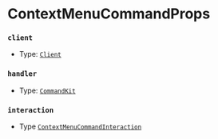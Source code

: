 # ContextMenuCommandProps

### `client`

- Type: [`Client`](https://old.discordjs.dev/#/docs/discord.js/main/class/Client)

### `handler`

- Type: [`CommandKit`](/docs/typedef/CommandKit)

### `interaction`

- Type [`ContextMenuCommandInteraction`](https://old.discordjs.dev/#/docs/discord.js/main/class/ContextMenuCommandInteraction)
